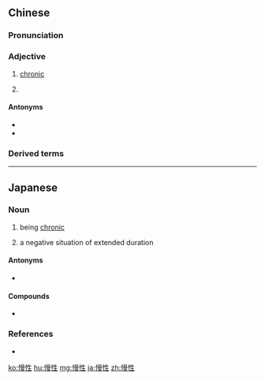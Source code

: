 ==Chinese==
{{zh-forms}}

===Pronunciation===
{{zh-pron
|m=mànxìng
|c=maan6 sing3
|h=pfs=man-sin
|mn=bān-sèng
|ma=y
|cat=a
}}

===Adjective===
{{zh-adj}}

# {{lb|zh|medicine}} [[chronic]]
# {{zh-synonym|慢性子|[[phlegmatic]]}}

====Antonyms====
* {{zh-l|急性}}
* {{zh-l|亞急性}}

===Derived terms===
{{zh-der|慢性病|慢性子}}

{{zh-cat|Advanced}}

----

==Japanese==
{{ja-kanjitab|まん|せい|yomi=on}}

===Noun===
{{ja-noun|まんせい}}

# {{lb|ja|medical|sort=まんせい}} being [[chronic]] {{gloss|a medical condition of extended duration}}
# a negative situation of extended duration

====Antonyms====
* {{sense|medical condition}} {{ja-r|急性|きゅうせい}}

====Compounds====
* {{ja-r|慢性的|まんせいてき}}

===References===
* {{R:Meikyo}}

[[ko:慢性]]
[[hu:慢性]]
[[mg:慢性]]
[[ja:慢性]]
[[zh:慢性]]